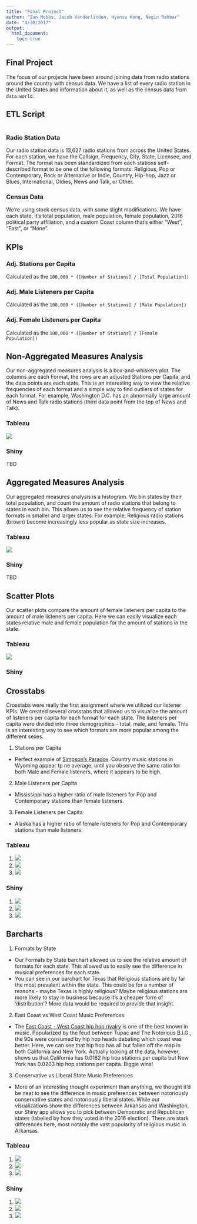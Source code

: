 ```yaml
---
title: "Final Project"
author: "Ian Mobbs, Jacob Vanderlinden, Hyunsu Kong, Negin Rahbar"
date: "4/30/2017"
output:
  html_document:
    toc: true
---
```


## Final Project

The focus of our projects have been around joining data from radio stations around the country with census data. We have a list of every radio station in the United States and information about it, as well as the census data from `data.world`.

## ETL Script

```r
```

### Radio Station Data

Our radio station data is 13,627 radio stations from across the United States. For each station, we have the Callsign, Frequency, City, State, Licensee, and Format. The format has been standardized from each stations self-described format to be one of the following formats: Religious, Pop or Contemporary, Rock or Alternative or Indie, Country, Hip-hop, Jazz or Blues, International, Oldies, News and Talk, or Other.

### Census Data

We're using stock census data, with some slight modifications. We have each state, it's total population, male population, female population, 2016 political party affiliation, and a custom Coast column that's either "West", "East", or "None".

## KPIs

### Adj. Stations per Capita

Calculated as the `100,000 * ([Number of Stations] / [Total Population])`

### Adj. Male Listeners per Capita

Calculated as the `100,000 * ([Number of Stations] / [Male Population])`

### Adj. Female Listeners per Capita

Calculated as the `100,000 * ([Number of Stations] / [Female Population])`

## Non-Aggregated Measures Analysis

Our non-aggregated measures analysis is a box-and-whiskers plot. The columns are each Format, the rows are an adjusted Stations per Capita, and the data points are each state. This is an interesting way to view the relative frequencies of each format and a simple way to find outliers of states for each format. For example, Washington D.C. has an abnormally large amount of News and Talk radio stations (third data point from the top of News and Talk).

### Tableau

![](Tableau Images/Non-Aggregated Measures Analysis - Stations per Capita per Format.png)

### Shiny

TBD

## Aggregated Measures Analysis

Our aggregated measures analysis is a histogram. We bin states by their total population, and count the amount of radio stations that belong to states in each bin. This allows us to see the relative frequency of station formats in smaller and larger states. For example, Religious radio stations (brown) become increasingly less popular as state size increases.

### Tableau
![](Tableau Images/Aggregated Measure Analysis - Format Ratio by Population.png)

### Shiny

TBD

## Scatter Plots

Our scatter plots compare the amount of female listeners per capita to the amount of male listeners per capita. Here we can easily visualize each states relative male and female population for the amount of stations in the state.

### Tableau

![](Tableau Images/Scatter Plots - State Gender Distributions.png)

### Shiny

## Crosstabs

Crosstabs were really the first assignment where we utilized our listener KPIs. We created several crosstabs that allowed us to visualize the amount of listeners per capita for each format for each state. The listeners per capita were divided into three demographics - total, male, and female. This is an interesting way to see which formats are more popular among the different sexes.

1. Stations per Capita
  + Perfect example of [Simpson's Paradox](https://en.wikipedia.org/wiki/Simpson%27s_paradox). Country music stations in Wyoming appear tp ne average, until you observe the same ratio for both Male and Female listeners, where it appears to be high.
2. Male Listeners per Capita
  + Mississippi has a higher ratio of male listeners for Pop and Contemporary stations than female listeners.
3. Female Listeners per Capita
  + Alaska has a higher ratio of female listeners for Pop and Contemporary stations than male listeners.

### Tableau

1. ![](Tableau Images/Crosstabs - KPI - Stations per Capita.png)
2. ![](Tableau Images/Crosstabs - KPI - Male Listeners Ratio.png)
3. ![](Tableau Images/Crosstabs - KPI - Female Listeners Ratio.png)

### Shiny

1. ![](Shiny Images/Crosstabs - KPI - Stations per Capita.png)
2. ![](Shiny Images/Crosstabs - KPI - Male Listeners Ratio.png)
3. ![](Shiny Images/Crosstabs - KPI - Female Listeners Ratio.png)

## Barcharts

1. Formats by State
  + Our Formats by State barchart allowed us to see the relative amount of formats for each state. This allowed us to easily see the difference in musical preferences for each state.
  + You can see in our barchart for Texas that Religious stations are by far the most prevalent within the state. This could be for a number of reasons - maybe Texas is highly religious? Maybe religious stations are more likely to stay in business because it's a cheaper form of 'distribution'? More data would be required to provide that insight.
2. East Coast vs West Coast Music Preferences
  + The [East Coast - West Coast hip hop rivalry](https://en.wikipedia.org/wiki/East_Coast%E2%80%93West_Coast_hip_hop_rivalry) is one of the best known in music. Popularized by the feud between Tupac and The Notorious B.I.G., the 90s were consumed by hip hop heads debating which coast was better. Here, we can see that hip hop has all but fallen off the map in both California and New York. Actually looking at the data, however, shows us that California has 0.0182 hip hop stations per capita but New York has 0.0203 hip hop stations per capita. Biggie wins!
3. Conservative vs Liberal State Music Preferences
  + More of an interesting thought experiment than anything, we thought it'd be neat to see the difference in music preferences between notoriously
  conservative states and notoriously liberal states. While our visualizations show the differences between Arkansas and Washington, our Shiny app allows you to pick between Democratic and Republican states (labelled by how they voted in the 2016 election). There are stark differences here, most notably the vast popularity of religious music in Arkansas.

### Tableau

1. ![](Tableau Images/Barcharts - Formats by State (Texas).png)
2. ![](Tableau Images/Barcharts - East Coast vs West Coast Music Preferences.png)
3. ![](Tableau Images/Barcharts - Conservative vs Liberal State Ratios.png)

### Shiny

1. ![](Shiny Images/Barcharts - Formats by State (Texas).png)
2. ![](Shiny Images/Barcharts - East Coast vs West Coast Music Preferences.png)
3. ![](Shiny Images/Barcharts - Conservative vs Liberal State Ratios.png)